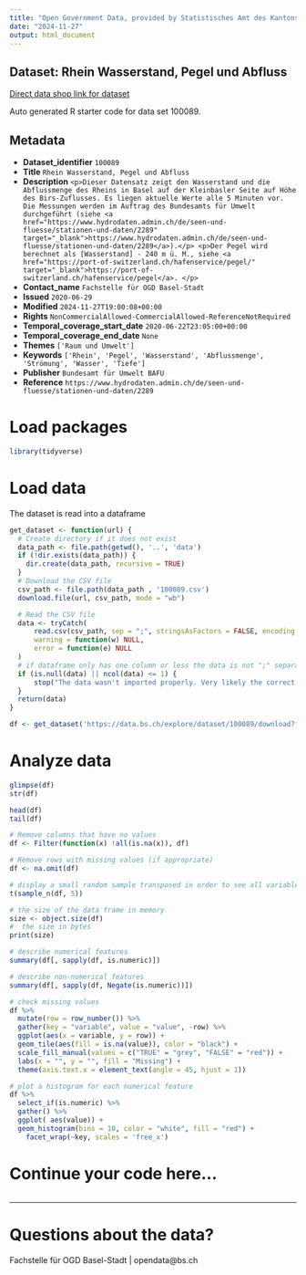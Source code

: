 ```yaml
---
title: "Open Government Data, provided by Statistisches Amt des Kantons Basel-Stadt - Fachstelle OGD"
date: "2024-11-27"
output: html_document
---
```


## Dataset: Rhein Wasserstand, Pegel und Abfluss

[Direct data shop link for dataset](https://data.bs.ch/explore/dataset/100089)

Auto generated R starter code for data set 100089.

## Metadata

- **Dataset_identifier** `100089`
- **Title** `Rhein Wasserstand, Pegel und Abfluss`
- **Description** `<p>Dieser Datensatz zeigt den Wasserstand und die Abflussmenge des Rheins in Basel auf der Kleinbasler Seite auf Höhe des Birs-Zuflusses. Es liegen aktuelle Werte alle 5 Minuten vor. Die Messungen werden im Auftrag des Bundesamts für Umwelt durchgeführt (siehe <a href="https://www.hydrodaten.admin.ch/de/seen-und-fluesse/stationen-und-daten/2289" target="_blank">https://www.hydrodaten.admin.ch/de/seen-und-fluesse/stationen-und-daten/2289</a>).</p>
<p>Der Pegel wird berechnet als [Wasserstand] - 240 m ü. M., siehe <a href="https://port-of-switzerland.ch/hafenservice/pegel/" target="_blank">https://port-of-switzerland.ch/hafenservice/pegel</a>. </p>`
- **Contact_name** `Fachstelle für OGD Basel-Stadt`
- **Issued** `2020-06-29`
- **Modified** `2024-11-27T19:00:08+00:00`
- **Rights** `NonCommercialAllowed-CommercialAllowed-ReferenceNotRequired`
- **Temporal_coverage_start_date** `2020-06-22T23:05:00+00:00`
- **Temporal_coverage_end_date** `None`
- **Themes** `['Raum und Umwelt']`
- **Keywords** `['Rhein', 'Pegel', 'Wasserstand', 'Abflussmenge', 'Strömung', 'Wasser', 'Tiefe']`
- **Publisher** `Bundesamt für Umwelt BAFU`
- **Reference** `https://www.hydrodaten.admin.ch/de/seen-und-fluesse/stationen-und-daten/2289`


# Load packages

```r

library(tidyverse)
```

# Load data

The dataset is read into a dataframe

```r
get_dataset <- function(url) {
  # Create directory if it does not exist
  data_path <- file.path(getwd(), '..', 'data')
  if (!dir.exists(data_path)) {
    dir.create(data_path, recursive = TRUE)
  }
  # Download the CSV file
  csv_path <- file.path(data_path , '100089.csv')
  download.file(url, csv_path, mode = "wb")

  # Read the CSV file
  data <- tryCatch(
      read.csv(csv_path, sep = ";", stringsAsFactors = FALSE, encoding = "UTF-8"),
      warning = function(w) NULL,
      error = function(e) NULL
  )
  # if dataframe only has one column or less the data is not ";" separated
  if (is.null(data) || ncol(data) <= 1) {
      stop("The data wasn't imported properly. Very likely the correct separator couldn't be found.\nPlease check the dataset manually and adjust the code.")
  }
  return(data)
}
```

```r

df <- get_dataset('https://data.bs.ch/explore/dataset/100089/download?format=csv&timezone=Europe%2FZurich')

```

# Analyze data

```r

glimpse(df)
str(df)

head(df)
tail(df)

```

```r
# Remove columns that have no values
df <- Filter(function(x) !all(is.na(x)), df)

# Remove rows with missing values (if appropriate)
df <- na.omit(df)
```

```r
# display a small random sample transposed in order to see all variables
t(sample_n(df, 5))
```

```r
# the size of the data frame in memory
size <- object.size(df)
#  the size in bytes
print(size)
```

```r
# describe numerical features
summary(df[, sapply(df, is.numeric)])
```

```r
# describe non-numerical features
summary(df[, sapply(df, Negate(is.numeric))])
```

```r
# check missing values
df %>%
  mutate(row = row_number()) %>%
  gather(key = "variable", value = "value", -row) %>%
  ggplot(aes(x = variable, y = row)) +
  geom_tile(aes(fill = is.na(value)), color = "black") +
  scale_fill_manual(values = c("TRUE" = "grey", "FALSE" = "red")) +
  labs(x = "", y = "", fill = "Missing") +
  theme(axis.text.x = element_text(angle = 45, hjust = 1))
```

```r
# plot a histogram for each numerical feature
df %>%
  select_if(is.numeric) %>%
  gather() %>%
  ggplot( aes(value)) +
  geom_histogram(bins = 10, color = "white", fill = "red") +
    facet_wrap(~key, scales = 'free_x')
```

# Continue your code here...

```r

```
------------------------------------------------------------------------

# Questions about the data?

Fachstelle für OGD Basel-Stadt | opendata@bs.ch
